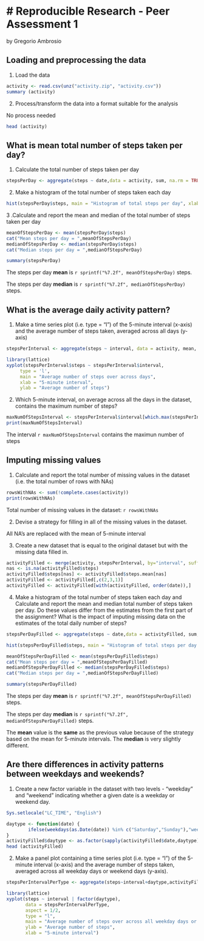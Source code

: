 # Reproducible Research - Peer Assessment 1
========================================
by Gregorio Ambrosio

## Loading and preprocessing the data
1. Load the data
```r
activity <- read.csv(unz("activity.zip", "activity.csv"))
summary (activity)
```
2. Process/transform the data into a format suitable for the analysis

No process needed
```r
head (activity)
```

## What is mean total number of steps taken per day?

1. Calculate the total number of steps taken per day
```r
stepsPerDay <- aggregate(steps ~ date,data = activity, sum, na.rm = TRUE)
```

2. Make a histogram of the total number of steps taken each day

```r
hist(stepsPerDay$steps, main = "Histogram of total steps per day", xlab = "Steps", col = "royalblue2")
```

3 .Calculate and report the mean and median of the total number of steps taken per day
```r
meanOfStepsPerDay <- mean(stepsPerDay$steps)
cat("Mean steps per day = ",meanOfStepsPerDay)
medianOfStepsPerDay <- median(stepsPerDay$steps)
cat("Median steps per day = ",medianOfStepsPerDay)
```

```r
summary(stepsPerDay)
```

The steps per day **mean** is `r sprintf("%7.2f", meanOfStepsPerDay)` steps.

The steps per day **median** is `r sprintf("%7.2f", medianOfStepsPerDay)` steps.

## What is the average daily activity pattern?

1. Make a time series plot (i.e. type = "l") of the 5-minute interval (x-axis) and the average number of steps taken, averaged across all days (y-axis)
```r
stepsPerInterval <- aggregate(steps ~ interval, data = activity, mean, na.rm = TRUE)

library(lattice)
xyplot(stepsPerInterval$steps ~ stepsPerInterval$interval, 
     type = 'l', 
     main = "Average number of steps over across days", 
     xlab = "5-minute interval", 
     ylab = "Average number of steps")
```

2. Which 5-minute interval, on average across all the days in the dataset, contains the maximum number of steps?
```r
maxNumOfStepsInterval <- stepsPerInterval$interval[which.max(stepsPerInterval$steps)]
print(maxNumOfStepsInterval)
```

The interval `r maxNumOfStepsInterval` contains the maximun number of steps


## Imputing missing values

1. Calculate and report the total number of missing values in the dataset (i.e. the total number of rows with NAs)
```r
rowsWithNAs <- sum(!complete.cases(activity))
print(rowsWithNAs)
```

Total number of missing values in the dataset: `r rowsWithNAs`

2. Devise a strategy for filling in all of the missing values in the dataset. 

All NA's are replaced with the mean of 5-minute interval

3. Create a new dataset that is equal to the original dataset but with the missing data filled in.
```r
activityFilled <- merge(activity, stepsPerInterval, by="interval", suffixes=c("",".mean"))
nas <- is.na(activityFilled$steps)
activityFilled$steps[nas] <- activityFilled$steps.mean[nas]
activityFilled <- activityFilled[,c(2,3,1)]
activityFilled <- activityFilled[with(activityFilled, order(date)),]

```


4. Make a histogram of the total number of steps taken each day and Calculate and report the mean and median total number of steps taken per day. Do these values differ from the estimates from the first part of the assignment? What is the impact of imputing missing data on the estimates of the total daily number of steps?

```r
stepsPerDayFilled <- aggregate(steps ~ date,data = activityFilled, sum, na.rm = TRUE)

hist(stepsPerDayFilled$steps, main = "Histogram of total steps per day without NA's", xlab="Steps", col="royalblue2")

meanOfStepsPerDayFilled <- mean(stepsPerDayFilled$steps)
cat("Mean steps per day = ",meanOfStepsPerDayFilled)
medianOfStepsPerDayFilled <- median(stepsPerDayFilled$steps)
cat("Median steps per day = ",medianOfStepsPerDayFilled)

summary(stepsPerDayFilled)
```

The steps per day **mean** is `r sprintf("%7.2f", meanOfStepsPerDayFilled)` steps.

The steps per day **median** is `r sprintf("%7.2f", medianOfStepsPerDayFilled)` steps.

The **mean** value is the **same** as the previous value because of the strategy based on the mean for 5-minute intervals. 
The **median** is very slightly different.

## Are there differences in activity patterns between weekdays and weekends?


1. Create a new factor variable in the dataset with two levels - "weekday" and "weekend" indicating whether a given date is a weekday or weekend day.

```r
Sys.setlocale("LC_TIME", "English")

daytype <- function(date) {
        ifelse(weekdays(as.Date(date)) %in% c("Saturday","Sunday"),"weekend", "weekday")
}
activityFilled$daytype <- as.factor(sapply(activityFilled$date,daytype))
head (activityFilled)
```


2. Make a panel plot containing a time series plot (i.e. type = "l") of the 5-minute interval (x-axis) and the average number of steps taken, averaged across all weekday days or weekend days (y-axis). 

```r
stepsPerIntervalPerType <- aggregate(steps~interval+daytype,activityFilled,mean)

library(lattice)
xyplot(steps ~ interval | factor(daytype),
       data = stepsPerIntervalPerType,
       aspect = 1/2,
       type = "l",
       main = "Average number of steps over across all weekday days or weekend days",
       ylab = "Average number of steps",
       xlab = "5-minute interval")
```

